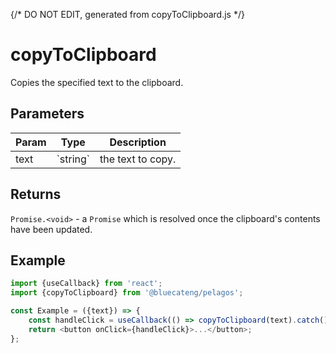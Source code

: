 {/* DO NOT EDIT, generated from copyToClipboard.js */}


<Meta title="functions/copyToClipboard" />

# copyToClipboard

Copies the specified text to the clipboard.

## Parameters

<table>
	<thead>
		<tr>
			<th>Param</th>
			<th>Type</th>
			<th>Description</th>
		</tr>
	</thead>
	<tbody>
		<tr>
			<td>text</td>
			<td>`string`</td>
			<td>the text to copy.</td>
		</tr>
	</tbody>
</table>

## Returns

`Promise.<void>` - a `Promise` which is resolved once the clipboard's contents have been updated.

## Example

```js
import {useCallback} from 'react';
import {copyToClipboard} from '@bluecateng/pelagos';

const Example = ({text}) => {
	const handleClick = useCallback(() => copyToClipboard(text).catch(), [text]);
	return <button onClick={handleClick}>...</button>;
};
```
